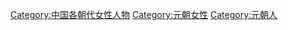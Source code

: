 [[Category:中国各朝代女性人物|Category:中国各朝代女性人物]]
[[Category:元朝女性|Category:元朝女性]]
[[Category:元朝人|Category:元朝人]]